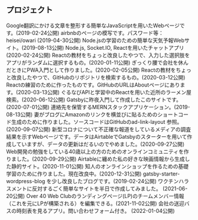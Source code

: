 ## プロジェクト

<ProjectCard title="#1 Line-Break-Formatter" link="https://github.com/pitang1965/LineBreakFormatter#linebreakformatter" bg="linear-gradient(to right, rgb(212, 20, 90) 0%, rgb(251, 176, 59) 100%)">
Google翻訳にかける文章を整形する簡単なJavaScriptを用いたWebページです。(2019-02-24公開)
</ProjectCard>

<ProjectCard title="#2 Webサイトの模写" link="https://software.pitang1965.com/reproduction/page1/" bg="linear-gradient(to right, rgb(102, 45, 140) 0%, rgb(237, 30, 121) 100%)">
airbnbのページの模写です。パスワード等：heisei/owari (2019-04-30公開)
</ProjectCard>

<ProjectCard title="#3 Node.jsによる天気予報Webサイト" link="https://github.com/pitang1965/node-weather-website#node-weather-website" bg="linear-gradient(to right, rgb(0, 146, 69) 0%, rgb(252, 238, 33) 100%)">
Node.jsの学習のための簡単な天気予報Webサイト。(2019-08-13公開)
</ProjectCard>

<ProjectCard title="#4 チャットアプリ（開発を中止し新たに作り直し中）" link="https://pitang1965-chat-app.herokuapp.com/" bg="linear-gradient(to right, rgb(213, 133, 255) 0%, rgb(0, 255, 238) 100%)">
Node.js, Socket.IO, Reactを用いたチャットアプリ (2020-02-24公開)
</ProjectCard>

<ProjectCard title="#5 Reactの学習1" link="https://software.pitang1965.com/indecision-app/" bg="linear-gradient(to right, rgb(212, 20, 90) 0%, rgb(251, 176, 59) 100%)">
Reactの教材をちょっと改良したやつで、入力した選択肢をアプリがランダムに選択するもの。(2020-01-11公開)
</ProjectCard>

<ProjectCard title="#6 Yorkshire 2014" link="https://yorkshire-2014-pwa.firebaseapp.com/" bg="linear-gradient(to right, rgb(102, 45, 140) 0%, rgb(237, 30, 121) 100%)">
ぎっくり腰で会社を休んだときにPWA入門として作りました。(2020-02-05公開)
</ProjectCard>

<ProjectCard title="#7 Reactの学習2 " link="https://githubfinder-pitang1965.netlify.app/" bg="linear-gradient(to right, rgb(0, 146, 69) 0%, rgb(252, 238, 33) 100%)">
Reactの教材をちょっと改良したやつで、GitHubのリポジトリを検索するもの。(2020-03-12公開)
</ProjectCard>

<ProjectCard title="#8 ぴえん文字" link="https://pien-moji-by-pitang1965.netlify.app/" bg="linear-gradient(to right, rgb(213, 133, 255) 0%, rgb(0, 255, 238) 100%)">
Reactの練習のために作ったものです。GitHubのURLはAboutページにあります。(2020-03-13公開)
</ProjectCard>

<ProjectCard title="#9 近所のラーメン検索" link="https://github.com/pitang1965/react-ramen-finder" bg="linear-gradient(to right, rgb(212, 20, 90) 0%, rgb(251, 176, 59) 100%)">
ぐるなびAPIと学習中のReactを用いた近所のラーメン屋検索。(2020-06-12公開)
</ProjectCard>

<ProjectCard title="#10 ポートフォリオ" link="https://software.pitang1965.com/2020/06/30/gatsby-getting-started" bg="linear-gradient(to right, rgb(102, 45, 140) 0%, rgb(237, 30, 121) 100%)">
Gatsbyに昨夜入門して作成したこのサイトです。(2020-07-01公開)
</ProjectCard>

<ProjectCard title="#11 REACTの学習3" link="https://pitang1965-contact-list.herokuapp.com/" bg="linear-gradient(to right, rgb(0, 146, 69) 0%, rgb(252, 238, 33) 100%)">
連絡先を保管するMERNスタックアプリケーション。(2019-08-13公開)
</ProjectCard>

<ProjectCard title="#12 広告リンクのレイアウト" link="https://ad-link-layout.netlify.app/" bg="linear-gradient(to right, rgb(213, 133, 255) 0%, rgb(0, 255, 238) 100%)">
妻がブログにAmazonのリンクを横並びに貼るためのショートコード生成のために作りました。ソースコードはGitHubのad-link-layout 参照。(2020-09-07公開)
</ProjectCard>

<ProjectCard title="#13 メディアウイルス" link="https://media-virus.netlify.app/" bg="linear-gradient(to right, rgb(212, 20, 90) 0%, rgb(251, 176, 59) 100%)">
新型コロナについて不正確な報道をしているメディアの調査結果を示すWebページです。データはAirtableでGatsbyのスターターを用いて作成していますが、データの更新はだるいのでやめました。(2020-09-27公開)
</ProjectCard>

<ProjectCard title="#14 Over 40 Web Club" link="https://over40web.club" bg="linear-gradient(to right, rgb(102, 45, 140) 0%, rgb(237, 30, 121) 100%)">
Web開発の勉強をしている40歳以上の方のためのオンラインコミュニティを作りました。(2020-09-29公開)
</ProjectCard>

<ProjectCard title="#15 ピータン映画" link="https://github.com/pitang1965/pitang-movie-list#airtable-listing-theme-for-gatsby" bg="linear-gradient(to right, rgb(0, 146, 69) 0%, rgb(252, 238, 33) 100%)">
Airtableに纏めた私の好きな映画情報から生成した静的サイト。(2020-11-01公開)
</ProjectCard>

<ProjectCard title="#16 Gatsby + Shopify" link="https://over40webshop.netlify.app/" bg="linear-gradient(to right, rgb(213, 133, 255) 0%, rgb(0, 255, 238) 100%)">
知人のオンラインショップを作るための基礎学習のために作りました。現在改良中。(2020-12-31公開)
</ProjectCard>

<ProjectCard title="#17 ヘッドレスWordPressブログ" link="https://blog.pitang1965.com/" bg="linear-gradient(to right, rgb(212, 20, 90) 0%, rgb(251, 176, 59) 100%)">
gatsby-starter-wordpress-blog を少し改良したブログです。(2019-02-24公開)
</ProjectCard>

<ProjectCard title="#18 ワクハラ" link="https://wakuhara.netlify.app/" bg="linear-gradient(to right, rgb(102, 45, 140) 0%, rgb(237, 30, 121) 100%)">
ワクチンハラスメントに反対するごく簡単なサイトを半日で作成してみました。 (2021-06-20公開)
</ProjectCard>

<ProjectCard title="#19 Over  40 Web Clubのメンバー専用アプリ" link="https://github.com/pitang1965/vite-airtable-over40" bg="linear-gradient(to right, rgb(0, 146, 69) 0%, rgb(252, 238, 33) 100%)">
Over 40 Web Clubのランディングページ(LP)のチームメンバー情報（これを元にLPが構築される）を編集できる。(2021-11-02公開)
</ProjectCard>

<ProjectCard title="#20 バス時刻表" link="https://github.com/pitang1965/bus-timetable" bg="linear-gradient(to right, rgb(213, 133, 255) 0%, rgb(0, 255, 238) 100%)">
会社の送迎バスの時刻表を見るアプリ。問い合わせフォーム付き。 (2022-01-04公開)
</ProjectCard>